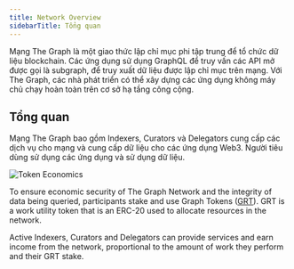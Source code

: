 ```yaml
---
title: Network Overview
sidebarTitle: Tổng quan
---
```


Mạng The Graph là một giao thức lập chỉ mục phi tập trung để tổ chức dữ liệu blockchain. Các ứng dụng sử dụng GraphQL để truy vấn các API mở được gọi là subgraph, để truy xuất dữ liệu được lập chỉ mục trên mạng. Với The Graph, các nhà phát triển có thể xây dựng các ứng dụng không máy chủ chạy hoàn toàn trên cơ sở hạ tầng công cộng.

## Tổng quan

Mạng The Graph bao gồm Indexers, Curators và Delegators cung cấp các dịch vụ cho mạng và cung cấp dữ liệu cho các ứng dụng Web3. Người tiêu dùng sử dụng các ứng dụng và sử dụng dữ liệu.

![Token Economics](/img/Network-roles@2x.png)

To ensure economic security of The Graph Network and the integrity of data being queried, participants stake and use Graph Tokens ([GRT](/tokenomics)). GRT is a work utility token that is an ERC-20 used to allocate resources in the network.

Active Indexers, Curators and Delegators can provide services and earn income from the network, proportional to the amount of work they perform and their GRT stake.
